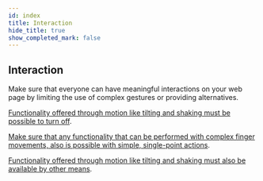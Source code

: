 ```yaml
---
id: index
title: Interaction
hide_title: true
show_completed_mark: false
---
```



<Card icon="🤏">

## Interaction

Make sure that everyone can have meaningful interactions on your web page by limiting the use of complex gestures or providing alternatives.

</Card>

<ProgressBar />

<CategoryItem id="functionality-off">

[Functionality offered through motion like tilting and shaking must be possible to turn off](functionality-off.md).
<!--
Some users might accidentally trigger the function connected to the motion due to tremors or other motor impairments. 
-->
</CategoryItem>

<CategoryItem id="single-point-actions">

[Make sure that any functionality that can be performed with complex finger movements, also is possible with simple, single-point actions](single-point-actions.md).
<!--
Complex movements and gestures where you need to use more than one finger or need to follow a path type gesture require dexterity and accuracy that may be hard for certain users.
-->
</CategoryItem>

<CategoryItem id="functionality-options">

[Functionality offered through motion like tilting and shaking must also be available by other means](functionality-options.md).
<!--
Some users aren’t able to operate via device sensors. Their device may be mounted on a wheelchair or theymay suffer of motor impairments. Make sure the function can be done by other means such as buttons, links or other controls.  
-->
</CategoryItem>
